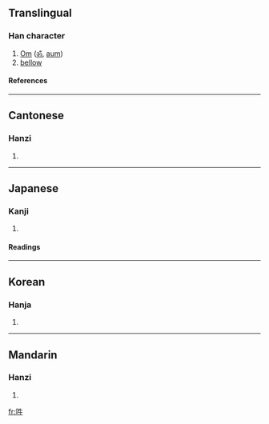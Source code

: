 ==Translingual==
===Han character===
{{Han char|rn=30|rad=口|as=04|sn=7|four=6500<sub>0</sub>|canj=口竹手 (RHQ)}}
# [[Om]] ([[ॐ]], [[aum]])
# [[bellow]]
====References====
{{Han ref|kx=0180.020|dkj=03378|dj=0398.010|hdz=10589.060|uh=543D|ud=21565|bh=CAA1|bd=51873}}
----

==Cantonese==
===Hanzi===
{{yue-hanzi|jyut=|y=hung1}}
# {{defn|Cantonese}}
----
==Japanese==
===Kanji===
{{ja-kanji|grade=|rs=口04}}
# {{defn|Japanese}} 
====Readings====
{{ja-readings|on=[[いん]] (in), [[ごう]] (gō), [[うん]] (un)|kun=[[ほえる]] (hoeru)}}
----
==Korean==
===Hanja===
{{ko-hanja|hangeul=[[후]], [[음]], [[우]]|rv=hu, eum, u|mr=hu, ŭm, u}}
# {{defn|Korean}}
----
==Mandarin==
===Hanzi===
{{cmn-hanzi|pin=[[ōu]] (ou1), [[óu]] (ou2), [[hōng]] (hong1), [[hǒu]] (hou3)|wg=ou<sup>1</sup>, ou<sup>2</sup>, hong<sup>1</sup>, hou<sup>3</sup>}}
# {{defn|Mandarin}}

[[fr:吽]]